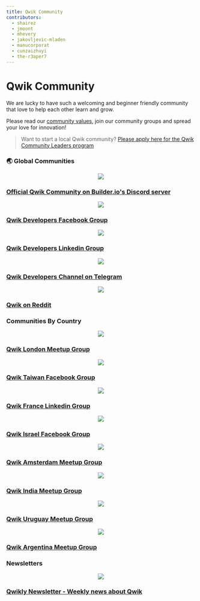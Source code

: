 ```yaml
---
title: Qwik Community
contributors:
  - shairez
  - jmoont
  - mhevery
  - jakovljevic-mladen
  - manucorporat
  - cunzaizhuyi
  - the-r3aper7
---
```


# Qwik Community

We are lucky to have such a welcoming and beginner friendly community
that love to help each other learn and grow.

Please read our [community values](/community/values), join our community groups
and spread your love for innovation!

> Want to start a local Qwik community?
> [Please apply here for the Qwik Community Leaders program](https://forms.gle/S1rxiKiVdhZqkk8RA)

### 🌏 Global Communities
<div class="card-grid">
  <a class="card card-center" href="https://qwik.builder.io/chat">
    <p class="icon" align="center"><img src="/ecosystem/discord.svg" width={84} /></p>
    <h3>Official Qwik Community on Builder.io's Discord server</h3>
  </a>
</div>

<div class="card-grid">
  <a class="card card-center" href="https://www.facebook.com/groups/qwikdevs">
    <p class="icon" align="center"><img src="/ecosystem/facebook.svg" width={56} /></p>
    <h3>Qwik Developers Facebook Group</h3>
  </a>
  <a class="card card-center" href="https://www.linkedin.com/groups/12677766/">
    <p class="icon" align="center"><img src="/ecosystem/linkedin.svg" width={56} /></p>
    <h3>Qwik Developers Linkedin Group</h3>
  </a>
  <a class="card card-center" href="https://t.me/qwikdevs">
    <p class="icon" align="center"><img src="/ecosystem/telegram.svg" width={56} /></p>
    <h3>Qwik Developers Channel on Telegram</h3>
  </a>
  <a class="card card-center" href="https://www.reddit.com/r/qwik/">
    <p class="icon" align="center"><img src="/ecosystem/reddit.svg" width={56} /></p>
    <h3>Qwik on Reddit</h3>
  </a>
</div>

### Communities By Country

<div class="card-grid">
  <a class="card card-center" href="https://www.meetup.com/qwik-london/">
    <p class="icon" align="center"><img src="/ecosystem/qwik-london.svg" width={56} /></p>
    <h3>Qwik London Meetup Group</h3>
  </a>
  <a class="card card-center" href="https://www.facebook.com/groups/836365297555873">
    <p class="icon" align="center"><img src="/ecosystem/qwik-taiwan.svg" width={56} /></p>
    <h3>Qwik Taiwan  Facebook Group</h3>
  </a>
  <a class="card card-center" href="https://www.linkedin.com/groups/14153723/">
    <p class="icon" align="center"><img src="/ecosystem/qwik-france.svg" width={56} /></p>
    <h3>Qwik France Linkedin Group</h3>
  </a>
  <a class="card card-center" href="https://www.facebook.com/groups/qwikisrael">
    <p class="icon" align="center"><img src="/ecosystem/qwik-israel.svg" width={56} /></p>
    <h3>Qwik Israel Facebook Group</h3>
  </a>
  <a class="card card-center" href="https://www.meetup.com/qwik-amsterdam-meetup-group/">
    <p class="icon" align="center"><img src="/ecosystem/qwik-amsterdam.svg" width={56} /></p>
    <h3>Qwik Amsterdam Meetup Group</h3>
  </a>
  <a class="card card-center" href="https://www.meetup.com/qwik-india/">
    <p class="icon" align="center"><img src="/ecosystem/qwik-india.svg" width={56} /></p>
    <h3>Qwik India Meetup Group</h3>
  </a>
  <a class="card card-center" href="https://www.meetup.com/qwik-uruguay/">
    <p class="icon" align="center"><img src="/ecosystem/qwik-uruguay.svg" width={56} /></p>
    <h3>Qwik Uruguay Meetup Group</h3>
  </a>
  <a class="card card-center" href="https://www.meetup.com/qwik-argentina/">
    <p class="icon" align="center"><img src="/ecosystem/qwik-argentina.svg" width={56} /></p>
    <h3>Qwik Argentina Meetup Group</h3>
  </a>  
</div>

### Newsletters

<div class="card-grid">
  <a class="card card-center" href="https://qwiknewsletter.com">
    <p class="icon" align="center"><img src="/ecosystem/qwik-newsletter.svg" /></p>
    <h3>Qwikly Newsletter - Weekly news about Qwik</h3>
  </a>
</div>

